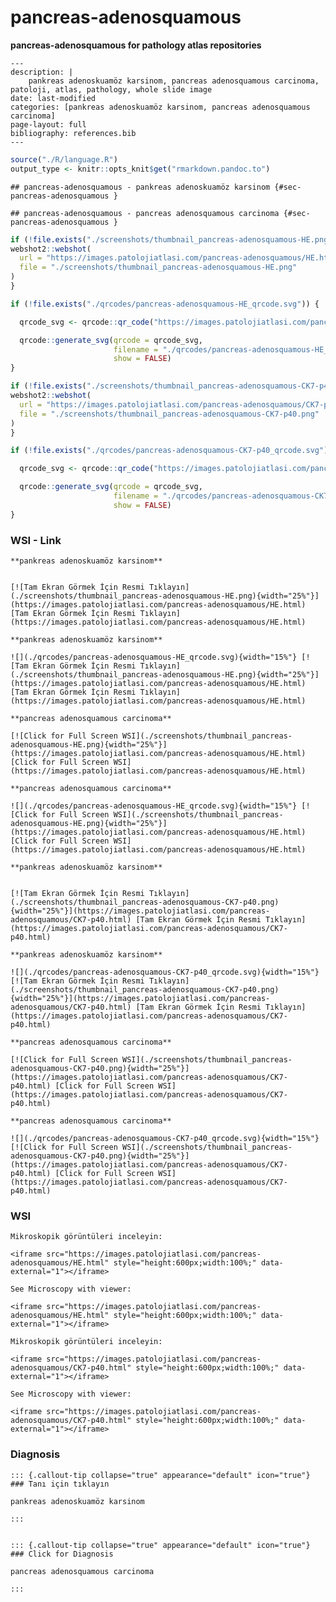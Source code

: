 



# pancreas-adenosquamous


**pancreas-adenosquamous for pathology atlas repositories**







```comment
---
description: |
    pankreas adenoskuamöz karsinom, pancreas adenosquamous carcinoma, patoloji, atlas, pathology, whole slide image
date: last-modified
categories: [pankreas adenoskuamöz karsinom, pancreas adenosquamous carcinoma]
page-layout: full
bibliography: references.bib
---
```



```r
source("./R/language.R")
output_type <- knitr::opts_knit$get("rmarkdown.pandoc.to")
```


```asis
## pancreas-adenosquamous - pankreas adenoskuamöz karsinom {#sec-pancreas-adenosquamous }
```


```asis
## pancreas-adenosquamous - pancreas adenosquamous carcinoma {#sec-pancreas-adenosquamous }
```






```r
if (!file.exists("./screenshots/thumbnail_pancreas-adenosquamous-HE.png")) {
webshot2::webshot(
  url = "https://images.patolojiatlasi.com/pancreas-adenosquamous/HE.html",
  file = "./screenshots/thumbnail_pancreas-adenosquamous-HE.png"
)
}
```



```r
if (!file.exists("./qrcodes/pancreas-adenosquamous-HE_qrcode.svg")) {

  qrcode_svg <- qrcode::qr_code("https://images.patolojiatlasi.com/pancreas-adenosquamous/HE.html")

  qrcode::generate_svg(qrcode = qrcode_svg,
                       filename = "./qrcodes/pancreas-adenosquamous-HE_qrcode.svg",
                       show = FALSE)
}
```








```r
if (!file.exists("./screenshots/thumbnail_pancreas-adenosquamous-CK7-p40.png")) {
webshot2::webshot(
  url = "https://images.patolojiatlasi.com/pancreas-adenosquamous/CK7-p40.html",
  file = "./screenshots/thumbnail_pancreas-adenosquamous-CK7-p40.png"
)
}
```



```r
if (!file.exists("./qrcodes/pancreas-adenosquamous-CK7-p40_qrcode.svg")) {

  qrcode_svg <- qrcode::qr_code("https://images.patolojiatlasi.com/pancreas-adenosquamous/CK7-p40.html")

  qrcode::generate_svg(qrcode = qrcode_svg,
                       filename = "./qrcodes/pancreas-adenosquamous-CK7-p40_qrcode.svg",
                       show = FALSE)
}
```







::::: panel-tabset


### WSI - Link








:::: {.content-hidden when-format="pdf"}


```asis

**pankreas adenoskuamöz karsinom**


[![Tam Ekran Görmek İçin Resmi Tıklayın](./screenshots/thumbnail_pancreas-adenosquamous-HE.png){width="25%"}](https://images.patolojiatlasi.com/pancreas-adenosquamous/HE.html) [Tam Ekran Görmek İçin Resmi Tıklayın](https://images.patolojiatlasi.com/pancreas-adenosquamous/HE.html)

```

::::


:::: {.content-visible when-format="pdf"}

```asis

**pankreas adenoskuamöz karsinom**

![](./qrcodes/pancreas-adenosquamous-HE_qrcode.svg){width="15%"} [![Tam Ekran Görmek İçin Resmi Tıklayın](./screenshots/thumbnail_pancreas-adenosquamous-HE.png){width="25%"}](https://images.patolojiatlasi.com/pancreas-adenosquamous/HE.html) [Tam Ekran Görmek İçin Resmi Tıklayın](https://images.patolojiatlasi.com/pancreas-adenosquamous/HE.html)

```



::::




:::: {.content-hidden when-format="pdf"}


```asis

**pancreas adenosquamous carcinoma**

[![Click for Full Screen WSI](./screenshots/thumbnail_pancreas-adenosquamous-HE.png){width="25%"}](https://images.patolojiatlasi.com/pancreas-adenosquamous/HE.html) [Click for Full Screen WSI](https://images.patolojiatlasi.com/pancreas-adenosquamous/HE.html)

```

::::


:::: {.content-visible when-format="pdf"}

```asis

**pancreas adenosquamous carcinoma**

![](./qrcodes/pancreas-adenosquamous-HE_qrcode.svg){width="15%"} [![Click for Full Screen WSI](./screenshots/thumbnail_pancreas-adenosquamous-HE.png){width="25%"}](https://images.patolojiatlasi.com/pancreas-adenosquamous/HE.html) [Click for Full Screen WSI](https://images.patolojiatlasi.com/pancreas-adenosquamous/HE.html)

```


::::









:::: {.content-hidden when-format="pdf"}


```asis

**pankreas adenoskuamöz karsinom**


[![Tam Ekran Görmek İçin Resmi Tıklayın](./screenshots/thumbnail_pancreas-adenosquamous-CK7-p40.png){width="25%"}](https://images.patolojiatlasi.com/pancreas-adenosquamous/CK7-p40.html) [Tam Ekran Görmek İçin Resmi Tıklayın](https://images.patolojiatlasi.com/pancreas-adenosquamous/CK7-p40.html)

```

::::


:::: {.content-visible when-format="pdf"}

```asis

**pankreas adenoskuamöz karsinom**

![](./qrcodes/pancreas-adenosquamous-CK7-p40_qrcode.svg){width="15%"} [![Tam Ekran Görmek İçin Resmi Tıklayın](./screenshots/thumbnail_pancreas-adenosquamous-CK7-p40.png){width="25%"}](https://images.patolojiatlasi.com/pancreas-adenosquamous/CK7-p40.html) [Tam Ekran Görmek İçin Resmi Tıklayın](https://images.patolojiatlasi.com/pancreas-adenosquamous/CK7-p40.html)

```



::::




:::: {.content-hidden when-format="pdf"}


```asis

**pancreas adenosquamous carcinoma**

[![Click for Full Screen WSI](./screenshots/thumbnail_pancreas-adenosquamous-CK7-p40.png){width="25%"}](https://images.patolojiatlasi.com/pancreas-adenosquamous/CK7-p40.html) [Click for Full Screen WSI](https://images.patolojiatlasi.com/pancreas-adenosquamous/CK7-p40.html)

```

::::


:::: {.content-visible when-format="pdf"}

```asis

**pancreas adenosquamous carcinoma**

![](./qrcodes/pancreas-adenosquamous-CK7-p40_qrcode.svg){width="15%"} [![Click for Full Screen WSI](./screenshots/thumbnail_pancreas-adenosquamous-CK7-p40.png){width="25%"}](https://images.patolojiatlasi.com/pancreas-adenosquamous/CK7-p40.html) [Click for Full Screen WSI](https://images.patolojiatlasi.com/pancreas-adenosquamous/CK7-p40.html)

```


::::







### WSI








```asis
Mikroskopik görüntüleri inceleyin:

<iframe src="https://images.patolojiatlasi.com/pancreas-adenosquamous/HE.html" style="height:600px;width:100%;" data-external="1"></iframe>

```





```asis

See Microscopy with viewer:

<iframe src="https://images.patolojiatlasi.com/pancreas-adenosquamous/HE.html" style="height:600px;width:100%;" data-external="1"></iframe>

```







```asis
Mikroskopik görüntüleri inceleyin:

<iframe src="https://images.patolojiatlasi.com/pancreas-adenosquamous/CK7-p40.html" style="height:600px;width:100%;" data-external="1"></iframe>

```





```asis

See Microscopy with viewer:

<iframe src="https://images.patolojiatlasi.com/pancreas-adenosquamous/CK7-p40.html" style="height:600px;width:100%;" data-external="1"></iframe>

```





### Diagnosis


```asis


::: {.callout-tip collapse="true" appearance="default" icon="true"}
### Tanı için tıklayın

pankreas adenoskuamöz karsinom

:::


```


```asis


::: {.callout-tip collapse="true" appearance="default" icon="true"}
### Click for Diagnosis

pancreas adenosquamous carcinoma

:::

```









:::::















